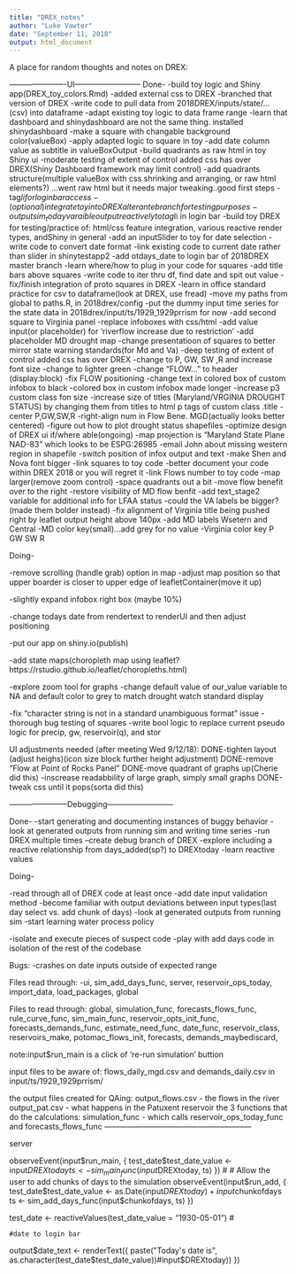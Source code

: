 ```yaml
---
title: "DREX_notes"
author: "Luke Vawter"
date: "September 11, 2018"
output: html_document
---
```


A place for random thoughts and notes on DREX:


----------------------UI--------------------------
Done-
-build toy logic and Shiny app(DREX_toy_colors.Rmd)
-added external css to DREX
-branched that version of DREX
-write code to pull data from 2018DREX/inputs/state/...(csv) into dataframe
-adapt existing toy logic to data frame range
-learn that dashboard and shinydashboard are not the same thing. installed shinydashboard
-make a square with changable background color(valueBox)
-apply adapted logic to square in toy
-add date column value as subtitle in valueBoxOutput
-build quadrants as raw html in toy Shiny ui
-moderate testing of  extent of control added css has over DREX(Shiny Dashboard framework may limit control)
-add quadrants structure(multiple valueBox with css shrinking and arranging, or raw html elements?)
...went raw html but it needs major tweaking..good first steps
-tag$li for login bar access
-(optional)integrate toy into DREX alterante branch for testing purposes
-output sim_today varaible output reactively to tag$li in login bar
-build toy DREX for testing/practice of:
html/css feature integration, various reactive render types, andShiny in general
-add an inputSlider to toy for date selection
-write code to convert date format
-link existing code to current date rather than slider in shinytestapp2
-add otdays_date to login bar of 2018DREX  master branch
-learn where/how to plug in your code for squares
-add title bars above squares
-write code to iter thru df, find date and spit out value
-fix/finish integration of proto squares in DREX
-learn in office standard practice for csv to dataframe(look at DREX, use fread)
-move my paths from global to paths.R, in 2018drex/config
-put the dummy input time series for the state data in 2018drex/input/ts/1929_1929prrism for now 
-add second square to Virginia panel
-replace infoboxes with css/html
-add value input(or placeholder) for 'riverflow increase due to restriction'
-add placeholder MD drought map
-change presentatioon of squares to better mirror state warning standards(for Md and Va)
-deep testing of extent of control added css has over DREX
-change to P, GW, SW ,R and increase font size
-change to lighter green
-change "FLOW..." to header (display:block)
-fix FLOW positioning
-change text in colored box of custom infobox to black
-colored box in custom infobox made longer
-increase p3 custom class fon size
-increase size of titles (Maryland/VRGINIA DROUGHT STATUS) by changing them from titles to html p tags of custom class .title
-center P,GW,SW,R
-right-align num in Flow Bene. MGD(actually looks better centered)
-figure out how to plot drought status shapefiles
-optimize design of DREX ui if/where able(ongoing)
-map projection is "Maryland State Plane NAD-83" which looks to be ESPG:26985
-email John about missing western region in shapefile
-switch position of infox output and text
-make Shen and Nova font bigger
-link squares to toy code
-better document your code within DREX 2018 or you will regret it
-link Flows number to toy code
-map larger(remove zoom control)
-space quadrants out a bit
-move flow benefit over to the right
-restore visibility of MD flow benfit
-add text_stage2 variable for additional info for LFAA status
-could the VA labels be bigger?(made them bolder instead)
-fix alignment of Virginia title being pushed right by leaflet output height above 140px
-add MD labels Wsetern and Central
-MD color key(small)...add grey for no value
-Virginia color key P GW SW R

Doing-

-remove scrolling (handle grab) option in map
-adjust map position so that upper boarder is closer to upper edge of leafletContainer(move it up)

-slightly expand infobox right box (maybe 10%)


-change todays date from rendertext to renderUI and then adjust positioning

-put our app on shiny.io(publish)

-add state maps(choropleth map using leaflet?
https://rstudio.github.io/leaflet/choropleths.html)

-explore zoom tool for graphs
-change default value of our_value variable to NA and default color to grey to match drought watch standard display

-fix "character string is not in a standard unambiguous format" issue
-thorough bug testing of squares
-write bool logic to replace current pseudo logic for precip, gw, reservoir(q), and stor






UI adjustments needed (after meeting Wed 9/12/18):
DONE-tighten layout (adjust heighs)(icon size block further height adjustment)
DONE-remove "Flow at Point of Rocks Panel"
DONE-move quadrant of graphs up(Cherie did this)
-inscrease readabbility of large graph, simply small graphs
DONE-tweak css until it pops(sorta did this)



-----------------------Debugging--------------------------

Done-
-start generating and documenting instances of buggy behavior
-look at generated outputs from running sim and writing time series
-run DREX multiple times 
--create debug branch of DREX
-explore including a reactive relationship from days_added(sp?) to DREXtoday
-learn reactive values

Doing-

-read through all of DREX code at least once
-add date input validation method
-become familiar with output deviations between input types(last day select vs. add chunk of days)
-look at generated outputs from running sim
-start learning water process policy

-isolate and execute pieces of suspect code
-play with add days code in isolation of the rest of the codebase



Bugs:
-crashes on date inputs outside of expected range

Files read through:
-ui, sim_add_days_func, server, reservoir_ops_today, import_data, load_packages, global

Files to read through:
 global, simulation_func, forecasts_flows_func, rule_curve_func, sim_main_func, reservoir_opts_init_func, forecasts_demands_func, estimate_need_func, date_func, reservoir_class, reservoirs_make,
 potomac_flows_init, forecasts, demands_maybediscard,


note:input$run_main is a click of 're-run simulation' buttion

input files to be aware of:  flows_daily_mgd.csv and demands_daily.csv in input/ts/1929_1929prrism/ 

the output files created for QAing: 
output_flows.csv - the flows in the river
output_pat.csv - what happens in the Patuxent reservoir
the 3 functions that do the calculations:
simulation_func - which calls reservoir_ops_today_func and forecasts_flows_func
---------------------------------------------------------



server

  observeEvent(input$run_main, {
    test_date$test_date_value <- input$DREXtoday
    ts <- sim_main_func(input$DREXtoday, ts)
  })
  #
  # Allow the user to add chunks of days to the simulation
  observeEvent(input$run_add, {
    test_date$test_date_value <- as.Date(input$DREXtoday) +input$chunkofdays
    ts <- sim_add_days_func(input$chunkofdays, ts)
  })
  
  test_date <- reactiveValues(test_date_value = "1930-05-01")
  #
  
  
  
    #date to login bar
  output$date_text  <- renderText({
    paste("Today's date is", as.character(test_date$test_date_value))#input$DREXtoday))
  })
  
